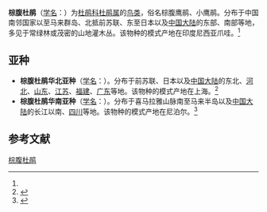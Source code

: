 {{noteTA
|T=zh-cn:棕腹杜鹃; zh-tw:棕腹杜鵑; 
|1=zh-cn:棕腹杜鹃; zh-tw:棕腹杜鵑; 
}}
{{Speciesbox
| name = 棕腹杜鹃
| status = 
| status_system = 
| image = Hierococcyx fugax at Bukit Timah, Singapore.jpg
| genus = Cuculus
| species = fugax
| authority = (Horsfield)<ref name='id2126'>{{cite web| url =http://www.bioinfo.cn/db05/BjdwSpecies.php?action=view&id=2126| title =棕腹杜鹃| work =《中国动物物种编目数据库》| publisher =中国科学院微生物研究所| author =中国科学院动物研究所| accessdate =2009-04-04| deadurl =yes| archiveurl =https://web.archive.org/web/20160305021444/http://www.bioinfo.cn/db05/BjdwSpecies.php?action=view&id=2126| archivedate =2016-03-05}}</ref>
}}

'''棕腹杜鹃'''（[[学名|学名]]：{{lang|la|''Cuculus fugax''}}）为[[杜鹃科|杜鹃科]][[杜鹃属|杜鹃属]]的[[鸟类|鸟类]]，俗名棕腹鹰鹃、小鹰鹃。分布于中国南邻国家以至马来群岛、北抵前苏联、东至日本以及[[中国大陆|中国大陆]]的东部、南部等地，多见于常绿林或茂密的山地灌木丛。该物种的模式产地在印度尼西亚爪哇。<ref name='id2126'/>

==亚种==
*'''棕腹杜鹃华北亚种'''（[[学名|学名]]：{{lang|la|''Cuculus fugax hyperythrus''}}）。分布于前苏联、日本以及[[中国大陆|中国大陆]]的东北、[[河北|河北]]、[[山东|山东]]、[[江苏|江苏]]、[[福建|福建]]、[[广东|广东]]等地。该物种的模式产地在上海。<ref name='id2127'>{{cite web| url =http://www.bioinfo.cn/db05/BjdwSpecies.php?action=view&id=2127| title =棕腹杜鹃华北亚种| work =《中国动物物种编目数据库》| publisher =中国科学院微生物研究所| author =中国科学院动物研究所| accessdate =2009-04-04| deadurl =yes| archiveurl =https://web.archive.org/web/20160305092943/http://www.bioinfo.cn/db05/BjdwSpecies.php?action=view&id=2127| archivedate =2016-03-05}}</ref>
*'''棕腹杜鹃华南亚种'''（[[学名|学名]]：{{lang|la|''Cuculus fugax nisicolor''}}）。分布于喜马拉雅山脉南至马来半岛以及[[中国大陆|中国大陆]]的长江以南、[[四川|四川]]等地。该物种的模式产地在尼泊尔。<ref name='id2128'>{{cite web| url =http://www.bioinfo.cn/db05/BjdwSpecies.php?action=view&id=2128| title =棕腹杜鹃华南亚种| work =《中国动物物种编目数据库》| publisher =中国科学院微生物研究所| author =中国科学院动物研究所| accessdate =2009-04-04| deadurl =yes| archiveurl =https://web.archive.org/web/20160305084743/http://www.bioinfo.cn/db05/BjdwSpecies.php?action=view&id=2128| archivedate =2016-03-05}}</ref>

== 参考文献 ==
{{reflist}}
{{Taxonbar|from=Q1037230}}

[[Category:杜鹃属|棕腹杜鹃]]


{{鸟类小作品}}